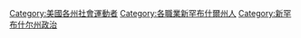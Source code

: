 [[Category:美國各州社會運動者|Category:美國各州社會運動者]]
[[Category:各職業新罕布什爾州人|Category:各職業新罕布什爾州人]]
[[Category:新罕布什尔州政治|Category:新罕布什尔州政治]]